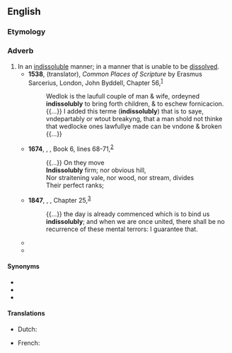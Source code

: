 ==English==

===Etymology===
{{suffix|en|indissoluble|ly}}

===Adverb===
{{en-adv}}

# In an [[indissoluble]] manner; in a manner that is unable to be [[dissolve]]d.
#* '''1538''', {{w|Richard Taverner}} (translator), ''Common Places of Scripture'' by Erasmus Sarcerius, London, John Byddell, Chapter 56,<sup>[http://name.umdl.umich.edu/A11502.0001.001]</sup>
#*: Wedlok is the laufull couple of man & wife, ordeyned '''indissolubly''' to bring forth children, & to eschew fornicacion. {{...}} I added this terme ('''indissolubly''') that is to saye, vndepartably or wtout breakyng, that a man shold not thinke that wedlocke ones lawfullye made can be vndone & broken {{...}}
#* '''1674''', {{w|John Milton}}, ''{{w|Paradise Lost}}'', Book 6, lines 68-71,<sup>[https://en.wikisource.org/wiki/Paradise_Lost_(1674)/Book_VI]</sup>
#*: {{...}} On they move
#*: '''Indissolubly''' firm; nor obvious hill,
#*: Nor straitening vale, nor wood, nor stream, divides
#*: Their perfect ranks;
#* '''1847''', {{w|Charlotte Brontë}}, ''{{w|Jane Eyre}}'', Chapter 25,<sup>[http://www.gutenberg.org/files/1260/1260-h/1260-h.htm]</sup>
#*: {{...}} the day is already commenced which is to bind us '''indissolubly'''; and when we are once united, there shall be no recurrence of these mental terrors: I guarantee that.
#* {{RQ:Conrad Heart of Darkness|part=I|passage=I wouldn’t have mentioned the fellow to you at all, only it was from his lips that I first heard the name of the man who is so '''indissolubly''' connected with the memories of that time.}}
#* {{RQ:Hollinghurst Line|chapter=18|passage=The words that were said every day to others would be said to him, in that quiet consulting room whose desk and carpet and square modern armchair would share '''indissolubly''' in the moment.}}

====Synonyms====
* {{l|eo|indivisibly}}
* {{l|eo|inextricably}}
* {{l|eo|inseparably}}

====Translations====
{{trans-top|in an indissoluble manner}}
* Dutch: {{t+|nl|onlosmakelijk}}
{{trans-mid}}
* French: {{t+|fr|indissolublement}}
{{trans-bottom}}